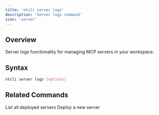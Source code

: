```yaml
---
title: 'ntcli server logs'
description: 'Server logs command'
icon: 'server'
---
```


## Overview

Server logs functionality for managing MCP servers in your workspace.

## Syntax

```bash
ntcli server logs [options]
```

## Related Commands

<CardGroup cols={2}>
  <Card
    title="server list"
    icon="list"
    href="/commands/server/list"
  >
    List all deployed servers
  </Card>
  <Card
    title="server deploy"
    icon="rocket"
    href="/commands/server/deploy"
  >
    Deploy a new server
  </Card>
</CardGroup>

